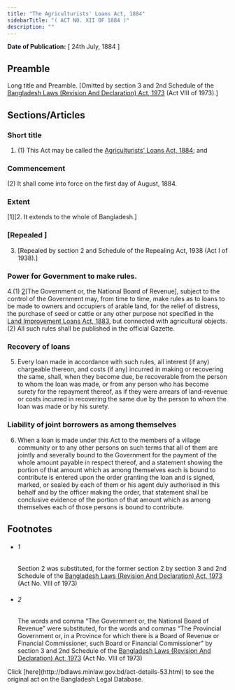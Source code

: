 ```yaml
---
title: "The Agriculturists' Loans Act, 1884"
sidebarTitle: "( ACT NO. XII OF 1884 )"
description: ""
---
```


**Date of Publication:** [ 24th July, 1884 ]

## Preamble

Long title and Preamble. [Omitted by section 3 and 2nd Schedule of the [Bangladesh Laws (Revision And Declaration) Act, 1973](/act-430.html "Bangladesh Laws (Revision And Declaration) Act, 1973") (Act VIII of 1973).]

## Sections/Articles

### Short title

1. (1) This Act may be called the [Agriculturists' Loans Act, 1884](/act-53.html "Agriculturists"); and

### Commencement

(2) It shall come into force on the first day of August, 1884.

### Extent

[1][2. It extends to the whole of Bangladesh.]

### [Repealed ]

3. [Repealed by section 2 and Schedule of the Repealing Act, 1938 (Act I of 1938).]

### Power for Government to make rules.

4.(1) [2](1)[The Government or, the National Board of Revenue], subject to the control of the Government may, from time to time, make rules as to loans to be made to owners and occupiers of arable land, for the relief of distress, the purchase of seed or cattle or any other purpose not specified in the [Land Improvement Loans Act, 1883](/act-51.html "Land Improvement Loans Act, 1883"), but connected with agricultural objects.(2) All such rules shall be published in the official Gazette.

### Recovery of loans

5. Every loan made in accordance with such rules, all interest (if any) chargeable thereon, and costs (if any) incurred in making or recovering the same, shall, when they become due, be recoverable from the person to whom the loan was made, or from any person who has become surety for the repayment thereof, as if they were arrears of land-revenue or costs incurred in recovering the same due by the person to whom the loan was made or by his surety.

### Liability of joint borrowers as among themselves

6. When a loan is made under this Act to the members of a village community or to any other persons on such terms that all of them are jointly and severally bound to the Government for the payment of the whole amount payable in respect thereof, and a statement showing the portion of that amount which as among themselves each is bound to contribute is entered upon the order granting the loan and is signed, marked, or sealed by each of them or his agent duly authorised in this behalf and by the officer making the order, that statement shall be conclusive evidence of the portion of that amount which as among themselves each of those persons is bound to contribute.

## Footnotes

- ###### 1

  Section 2 was substituted, for the former section 2 by section 3 and 2nd Schedule of the [Bangladesh Laws (Revision And Declaration) Act, 1973](/act-430.html "Bangladesh Laws (Revision And Declaration) Act, 1973") (Act No. VIII of 1973)

- ###### 2

  The words and comma “The Government or, the National Board of Revenue” were substituted, for the words and commas “The Provincial Government or, in a Province for which there is a Board of Revenue or Financial Commissioner, such Board or Financial Commissioner” by section 3 and 2nd Schedule of the [Bangladesh Laws (Revision And Declaration) Act, 1973](/act-430.html "Bangladesh Laws (Revision And Declaration) Act, 1973") (Act No. VIII of 1973)

<Note>
  Click [here](http://bdlaws.minlaw.gov.bd/act-details-53.html) to see the original act on the Bangladesh Legal Database.
</Note>
